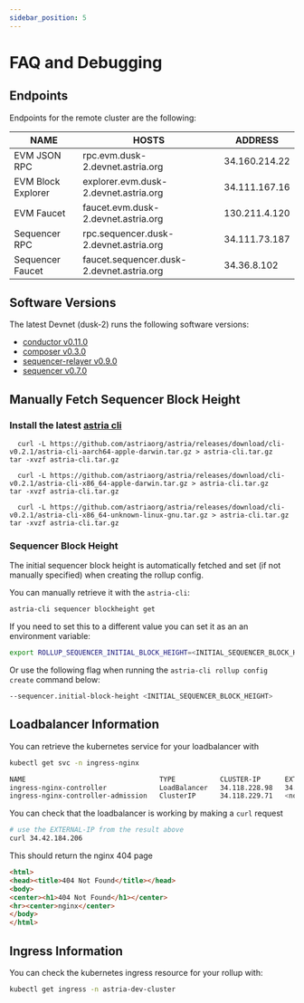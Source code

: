 ```yaml
---
sidebar_position: 5
---
```


# FAQ and Debugging

## Endpoints

Endpoints for the remote cluster are the following:

| NAME | HOSTS | ADDRESS |
|-----|-----|-----|
| EVM JSON RPC | rpc.evm.dusk-2.devnet.astria.org | 34.160.214.22 |
| EVM Block Explorer | explorer.evm.dusk-2.devnet.astria.org | 34.111.167.16 |
| EVM Faucet | faucet.evm.dusk-2.devnet.astria.org | 130.211.4.120 |
| Sequencer RPC | rpc.sequencer.dusk-2.devnet.astria.org | 34.111.73.187 |
| Sequencer Faucet | faucet.sequencer.dusk-2.devnet.astria.org | 34.36.8.102 |

## Software Versions

The latest Devnet (dusk-2) runs the following software versions:
- [conductor v0.11.0](https://github.com/astriaorg/astria/releases/tag/v0.11.0--conductor)
- [composer v0.3.0](https://github.com/astriaorg/astria/releases/tag/v0.3.0--composer)
- [sequencer-relayer v0.9.0](https://github.com/astriaorg/astria/releases/tag/v0.9.0--sequencer-relayer)
- [sequencer v0.7.0](https://github.com/astriaorg/astria/releases/tag/v0.7.0--sequencer)

## Manually Fetch Sequencer Block Height

### Install the latest [astria cli](https://github.com/astriaorg/astria/releases/tag/cli-v0.2.1)


<Tabs>
  <TabItem value="ARM Mac" label="ARM Mac" default>

      curl -L https://github.com/astriaorg/astria/releases/download/cli-v0.2.1/astria-cli-aarch64-apple-darwin.tar.gz > astria-cli.tar.gz
    tar -xvzf astria-cli.tar.gz 

  </TabItem>
  <TabItem value="X86_64 Mac" label="X86_64 Mac">

      curl -L https://github.com/astriaorg/astria/releases/download/cli-v0.2.1/astria-cli-x86_64-apple-darwin.tar.gz > astria-cli.tar.gz
    tar -xvzf astria-cli.tar.gz 

  </TabItem>
  <TabItem value="x86_64 Linux" label="x86_64 Linux">

      curl -L https://github.com/astriaorg/astria/releases/download/cli-v0.2.1/astria-cli-x86_64-unknown-linux-gnu.tar.gz > astria-cli.tar.gz
    tar -xvzf astria-cli.tar.gz 

  </TabItem>
   <TabItem value="From Source" label="From Source">



  </TabItem>
</Tabs>

### Sequencer Block Height

The initial sequencer block height is automatically fetched and set
(if not manually specified) when creating the rollup config.

You can manually retrieve it with the `astria-cli`:

```bash
astria-cli sequencer blockheight get
```

If you need to set this to a different value
you can set it as an an environment variable:

```bash
export ROLLUP_SEQUENCER_INITIAL_BLOCK_HEIGHT=<INITIAL_SEQUENCER_BLOCK_HEIGHT>
```

Or use the following flag when running the `astria-cli rollup config create`
command below:

```bash
--sequencer.initial-block-height <INITIAL_SEQUENCER_BLOCK_HEIGHT>
```

## Loadbalancer Information

You can retrieve the kubernetes service for your loadbalancer with

```bash
kubectl get svc -n ingress-nginx
```

```bash
NAME                                 TYPE           CLUSTER-IP      EXTERNAL-IP     PORT(S)                      AGE
ingress-nginx-controller             LoadBalancer   34.118.228.98   34.42.184.206   80:31623/TCP,443:31357/TCP   57s
ingress-nginx-controller-admission   ClusterIP      34.118.229.71   <none>          443/TCP                      57s
```

You can check that the loadbalancer is working by making a `curl` request

```bash
# use the EXTERNAL-IP from the result above
curl 34.42.184.206 
```

This should return the nginx 404 page

```html
<html>
<head><title>404 Not Found</title></head>
<body>
<center><h1>404 Not Found</h1></center>
<hr><center>nginx</center>
</body>
</html>
```

## Ingress Information

You can check the kubernetes ingress resource for your rollup with:

```bash
kubectl get ingress -n astria-dev-cluster
```
